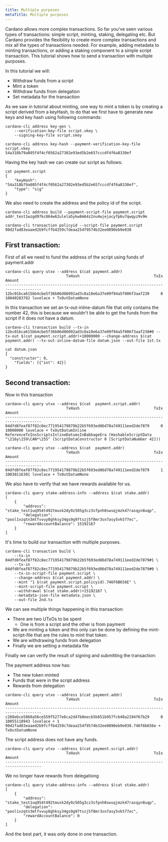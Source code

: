 ```yaml
---
title: Multiple purposes
metaTitle: Multiple purposes
---
```


Cardano allows more complex transactions. So far you've seen various types of transactions: simple script, minting, staking, delegating etc. But Cardano provides the flexibility to create more complex transactions and mix all the types of transactions needed. For example, adding metadata to minting transactions, or adding a staking component to a simple script transaction. This tutorial shows how to send a transaction with multiple purposes.


In this tutorial we will:
- Withdraw funds from a script
- Mint a token
- Withdraw funds from delegation
- Set metadata for the transaction

As we saw in tutorial about minting, one way to mint a token is by creating a script derived from a keyHash, to do that we first have to generate new keys and key hash using following commands:
```
cardano-cli address key-gen \
    --verification-key-file script.vkey \
    --signing-key-file script.skey

cardano-cli address key-hash --payment-verification-key-file script.vkey
54a318b79a805f4f4cf0562a27302e93ed5b2e657cccdf4f6a8330ef
```
Having the key hash we can create our script as follows:
```
cat payment.script
{
    "keyHash": "54a318b79a805f4f4cf0562a27302e93ed5b2e657cccdf4f6a8330ef",
    "type": "sig"
}
```

We also need to create the address and the policy id of the script.
```
cardano-cli address build --payment-script-file payment.script 
addr_test1wzgd97kc864w62ulela5ykw8m64z2nu4wjejacyfp6u7qwqyz9v9m
```

```
cardano-cli transaction policyid --script-file payment.script
90d2fad83eaaed2b9fcffb4259c7deaa254f9574b32ee0890eb9e038
```

## First transaction:

First of all we need to fund the address of the script using funds of payment.addr
```
cardano-cli query utxo --address $(cat payment.addr)
                           TxHash                                 TxIx        Amount
--------------------------------------------------------------------------------------
12bc01bca615bb4cbe5f36b06d86092ad3c8a10e6a37e09f94a5f006f3aaf230     0        10040283782 lovelace + TxOutDatumNone
```

In this transaction we set an tx-out-inline-datum file that only contains the number 42, this is because we wouldn't be able to get the funds from the script if it does not have a datum.
```
cardano-cli transaction build --tx-in 12bc01bca615bb4cbe5f36b06d86092ad3c8a10e6a37e09f94a5f006f3aaf230#0 --tx-out $(cat payment.script.addr)+10000000 --change-address $(cat payment.addr) --tx-out-inline-datum-file datum.json --out-file 1st.tx

cat datum.json
{
  "constructor": 0,
    "fields": [{"int": 42}]
}
```


## Second transaction:

Now in this transaction

```
cardano-cli query utxo --address $(cat  payment.script.addr)
                           TxHash                                 TxIx        Amount
--------------------------------------------------------------------------------------
04dfd8feaf87f82c8ec771954179879b22b5f693ed86d78a749111eed2de7879     0        10000000 lovelace + TxOutDatumInline ReferenceTxInsScriptsInlineDatumsInBabbageEra (HashableScriptData "\216y\159\CAN*\255" (ScriptDataConstructor 0 [ScriptDataNumber 42]))
```

```
cardano-cli query utxo --address $(cat  payment.addr)
                           TxHash                                 TxIx        Amount
--------------------------------------------------------------------------------------
04dfd8feaf87f82c8ec771954179879b22b5f693ed86d78a749111eed2de7879     1        10030116301 lovelace + TxOutDatumNone
```
We also have to verify that we have rewards available for us.
```
cardano-cli query stake-address-info --address $(cat stake.addr)
[
    {
        "address": "stake_test1uq954t492tmusk2dy9z505g3cz3sfpnh0swsqjmzk47rasqyn8uqp",
        "delegation": "pool1vzqtn3mtfvvuy8ghksy34gs9g97tszj5f8mr3sn7asy5vk577ec",
        "rewardAccountBalance": 15192167
    }
]
```
It's time to build our transaction with multiple purposes.
```
cardano-cli transaction build \
    --tx-in 04dfd8feaf87f82c8ec771954179879b22b5f693ed86d78a749111eed2de7879#1 \
    --tx-in 04dfd8feaf87f82c8ec771954179879b22b5f693ed86d78a749111eed2de7879#0 \
    --tx-in-script-file payment.script \
    --change-address $(cat payment.addr) \
    --mint "1 $(cat payment.script.policyid).746F6B656E" \
    --mint-script-file payment.script \
    --withdrawal $(cat stake.addr)+15192167 \
    --metadata-json-file metadata.json \
    --out-file 2nd.tx
```
We can see multiple things happening in this transaction:
 - There are two UTxOs to be spent
   - One is from a script and the other is from payment
 - We are minting a token and this only can be done by defining the mint-script-file that are the rules to mint that token.
 - We are withdrawing funds from delegation
 - Finally we are setting a metadata file

Finally we can verify the result of signing and submitting the transaction:

The payment address now has:
- The new token minted
- Funds that were in the script address
- Rewards from delegation

```
cardano-cli query utxo --address $(cat payment.addr)
                           TxHash                                 TxIx        Amount
--------------------------------------------------------------------------------------
c260ebce5868a56ce559f5277e6ca2d47b0eecb5b851b957fcb40a2194f67b29     0        10055118943 lovelace + 1 90d2fad83eaaed2b9fcffb4259c7deaa254f9574b32ee0890eb9e038.746f6b656e + TxOutDatumNone
```
The script address does not have any funds.
```
cardano-cli query utxo --address $(cat payment.script.addr)
                           TxHash                                 TxIx        Amount
--------------------------------------------------------------------------------------
```
We no longer have rewards from delegationg
```
cardano-cli query stake-address-info --address $(cat stake.addr)
[
    {
        "address": "stake_test1uq954t492tmusk2dy9z505g3cz3sfpnh0swsqjmzk47rasqyn8uqp",
        "delegation": "pool1vzqtn3mtfvvuy8ghksy34gs9g97tszj5f8mr3sn7asy5vk577ec",
        "rewardAccountBalance": 0
    }
]
```
And the best part, it was only done in one transaction.